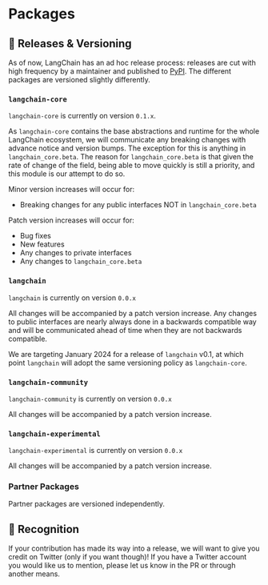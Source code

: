 # Packages

## 📕 Releases & Versioning

As of now, LangChain has an ad hoc release process: releases are cut with high frequency by
a maintainer and published to [PyPI](https://pypi.org/). 
The different packages are versioned slightly differently.

### `langchain-core`

`langchain-core` is currently on version `0.1.x`. 

As `langchain-core` contains the base abstractions and runtime for the whole LangChain ecosystem, we will communicate any breaking changes with advance notice and version bumps. The exception for this is anything in `langchain_core.beta`. The reason for `langchain_core.beta` is that given the rate of change of the field, being able to move quickly is still a priority, and this module is our attempt to do so.

Minor version increases will occur for:

- Breaking changes for any public interfaces NOT in `langchain_core.beta`

Patch version increases will occur for:

- Bug fixes
- New features
- Any changes to private interfaces
- Any changes to `langchain_core.beta`

### `langchain`

`langchain` is currently on version `0.0.x`

All changes will be accompanied by a patch version increase. Any changes to public interfaces are nearly always done in a backwards compatible way and will be communicated ahead of time when they are not backwards compatible.

We are targeting January 2024 for a release of `langchain` v0.1, at which point `langchain` will adopt the same versioning policy as `langchain-core`.

### `langchain-community`

`langchain-community` is currently on version `0.0.x`

All changes will be accompanied by a patch version increase.

### `langchain-experimental`

`langchain-experimental` is currently on version `0.0.x`

All changes will be accompanied by a patch version increase.

### Partner Packages

Partner packages are versioned independently.

## 🌟 Recognition

If your contribution has made its way into a release, we will want to give you credit on Twitter (only if you want though)!
If you have a Twitter account you would like us to mention, please let us know in the PR or through another means.
